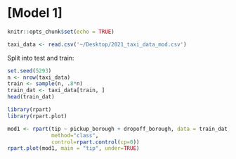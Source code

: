 # [Model 1]

```r
knitr::opts_chunk$set(echo = TRUE)
```

```r
taxi_data <- read.csv('~/Desktop/2021_taxi_data_mod.csv')
```

Split into test and train:

```r
set.seed(5293)
n <- nrow(taxi_data)
train <- sample(n, .8*n)
train_dat <- taxi_data[train, ]
head(train_dat)
```





```r
library(rpart)
library(rpart.plot)

mod1 <- rpart(tip ~ pickup_borough + dropoff_borough, data = train_dat, 
              method="class", 
              control=rpart.control(cp=0))
rpart.plot(mod1, main = "tip", under=TRUE)
```
